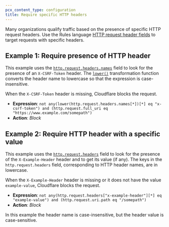 ```yaml
---
pcx_content_type: configuration
title: Require specific HTTP headers
---
```


Many organizations qualify traffic based on the presence of specific HTTP request headers. Use the Rules language [HTTP request header fields](/ruleset-engine/rules-language/fields/reference/?field-category=Headers&search-term=http.request) to target requests with specific headers.

## Example 1: Require presence of HTTP header

This example uses the [`http.request.headers.names`](/ruleset-engine/rules-language/fields/reference/http.request.headers.names/) field to look for the presence of an `X-CSRF-Token` header. The [`lower()`](/ruleset-engine/rules-language/functions/#lower) transformation function converts the header name to lowercase so that the expression is case-insensitive.

When the `X-CSRF-Token` header is missing, Cloudflare blocks the request.

- **Expression**: `not any(lower(http.request.headers.names[*])[*] eq "x-csrf-token") and (http.request.full_uri eq "https://www.example.com/somepath")`
- **Action**: _Block_

## Example 2: Require HTTP header with a specific value

This example uses the [`http.request.headers`](/ruleset-engine/rules-language/fields/reference/http.request.headers/) field to look for the presence of the `X-Example-Header` header and to get its value (if any). The keys in the `http.request.headers` field, corresponding to HTTP header names, are in lowercase.

When the `X-Example-Header` header is missing or it does not have the value `example-value`, Cloudflare blocks the request.

- **Expression**: `not any(http.request.headers["x-example-header"][*] eq "example-value") and (http.request.uri.path eq "/somepath")`
- **Action**: _Block_

In this example the header name is case-insensitive, but the header value is case-sensitive.
